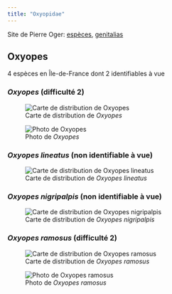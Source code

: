 ```yaml
---
title: "Oxyopidae"
---
```


Site de Pierre Oger: [espèces](https://arachno.piwigo.com/index?/category/oxyopidae), [genitalias](https://arachno.piwigo.com/index?/tags/1488-_oxyopidae)



## Oxyopes

4 espèces en Île-de-France dont 2 identifiables à vue



### *Oxyopes* (difficulté 2)

![Carte de distribution de *Oxyopes*](https://asfra.fr/Site/User_pages/Atlas/LR_ASFRA_Oxyopidae_Oxyopes_2022-03-10.jpeg)

![Photo de *Oxyopes*](chemin/vers/photo.jpg)



### *Oxyopes lineatus* (non identifiable à vue)

![Carte de distribution de *Oxyopes lineatus*](https://asfra.fr/Site/User_pages/Atlas/LR_ASFRA_Oxyopidae_Oxyopes%20lineatus_2022-03-10.jpeg)





### *Oxyopes nigripalpis* (non identifiable à vue)

![Carte de distribution de *Oxyopes nigripalpis*](https://asfra.fr/Site/User_pages/Atlas/LR_ASFRA_Oxyopidae_Oxyopes%20nigripalpis_2022-03-10.jpeg)





### *Oxyopes ramosus* (difficulté 2)

![Carte de distribution de *Oxyopes ramosus*](https://asfra.fr/Site/User_pages/Atlas/LR_ASFRA_Oxyopidae_Oxyopes%20ramosus_2022-03-10.jpeg)

![Photo de *Oxyopes ramosus*](chemin/vers/photo.jpg)



